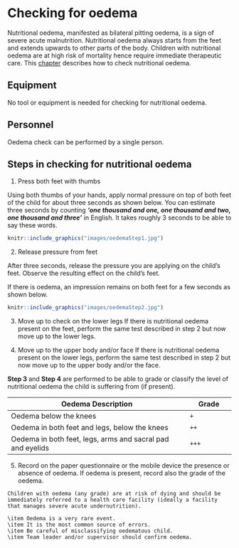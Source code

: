 # Checking for oedema {#oedema}

Nutritional oedema, manifested as bilateral pitting oedema, is a sign of severe acute malnutrition. Nutritional oedema always starts from the feet and extends upwards to other parts of the body. Children with nutritional oedema are at high risk of mortality hence require immediate therapeutic care. This [chapter](#oedema) describes how to check nutritional oedema.

## Equipment

No tool or equipment is needed for checking for nutritional oedema.

## Personnel

Oedema check can be performed by a single person.

## Steps in checking for nutritional oedema

1. Press both feet with thumbs

Using both thumbs of your hands, apply normal pressure on top of both feet of the child for about three seconds as shown below. You can estimate three seconds by counting ***‘one thousand and one, one thousand and two, one thousand and three’*** in English. It takes roughly 3 seconds to be able to say these words.

```r
knitr::include_graphics("images/oedemaStep1.jpg")
```

2. Release pressure from feet

After three seconds, release the pressure you are applying on the child’s feet. Observe the resulting effect on the child’s feet.

If there is oedema, an impression remains on both feet for a few seconds as shown below.

```r
knitr::include_graphics("images/oedemaStep2.jpg")
```

3. Move up to check on the lower legs
If there is nutritional oedema present on the feet, perform the same test described in step 2 but now move up to the lower legs.

4. Move up to the upper body and/or face
If there is nutritional oedema present on the lower legs, perform the same test described in step 2 but now move up to the upper body and/or the face.

**Step 3** and **Step 4** are performed to be able to grade or classify the level of nutritional oedema the child is suffering from (if present).

+------------------------------------------------------------+---------------+
| **Oedema Description**                                     | **Grade**     |
+============================================================+===============+
| Oedema below the knees                                     | `+`           |
+------------------------------------------------------------+---------------+
| Oedema in both feet and legs, below the knees              | `++`          |
+------------------------------------------------------------+---------------+
| Oedema in both feet, legs, arms and sacral pad and eyelids | `+++`         |
+------------------------------------------------------------+---------------+

5. Record on the paper questionnaire or the mobile device the presence or absence of oedema. If oedema is present, record also the grade of the oedema.

```block2
Children with oedema (any grade) are at risk of dying and should be immediately referred to a health care facility (ideally a facility that manages severe acute undernutrition).
```

```block2
\item Oedema is a very rare event.
\item It is the most common source of errors.
\item Be careful of misclassifying oedematous child.
\item Team leader and/or supervisor should confirm oedema.
```
